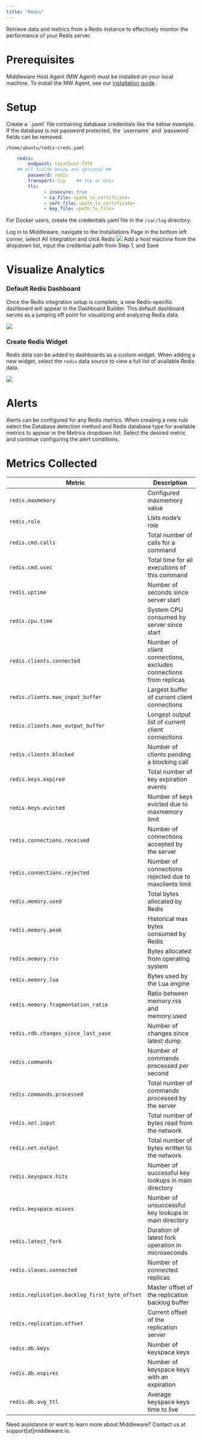 ```yaml
---
title: "Redis"
---
```


Retrieve data and metrics from a Redis instance to effectively monitor the performance of your Redis server.

# Prerequisites

Middleware Host Agent (MW Agent) must be installed on your local machine. To install the MW Agent, see our [installation guide](https://docs.middleware.io/agent-installation/overview).

# Setup

<Accordion title="Step 1: Create Database Credentials">
  Create a `.yaml` file containing database credentials like the below example. If the database is not password protected, the `username` and `password` fields can be removed.

  `/home/ubuntu/redis-creds.yaml`

  ```yaml .yaml
      redis:
          endpoint: localhost:7379
      ## all fields below are optional ##
          password: redis
          transport: tcp    ## tcp or Unix
          tls:
                - insecure: true 
                - ca_file: <path_to_certificate>
                - cert_file: <path_to_certificate>
                - key_file: <path_to_file>   
  ```
  <Note> For Docker users, create the credentials yaml file in the `/var/log` directory. </Note>
</Accordion>

<Accordion title="Step 2: Access Integrations">
  Log in to Middleware, navigate to the Installations Page in the bottom left corner, select All Integration and click Redis
  
  <img src="/images/integration/redis-integration-store.png" />
</Accordion>

<Accordion title="Step 3: Enable Integration">
  Add a host machine from the dropdown list, input the credential path from Step 1, and Save
</Accordion>

# Visualize Analytics

### Default Redis Dashboard
Once the Redis integration setup is complete, a new Redis-specific dashboard will appear in the Dashboard Builder. This default dashboard serves as a jumping off point for visualizing and analyzing Redis data. 

<img src="/images/integration/redis-dashboard.png" />

### Create Redis Widget

Redis data can be added to dashboards as a custom widget. When adding a new widget, select the `redis` data source to view a full list of available Redis data. 

<img src="/images/integration/redis-custom-graphs.png" />

# Alerts

Alerts can be configured for any Redis metrics. When creating a new rule select the Database detection method and Redis database type for available metrics to appear in the Metrics dropdown list. Select the desired metric and continue configuring the alert conditions.

# Metrics Collected

| Metric                                    | Description                                                                                       |
| ----------------------------------------- | ------------------------------------------------------------------------------------------------- |
| `redis.maxmemory`                           | Configured maxmemory value |
| `redis.role`                                | Lists node’s role|
| `redis.cmd.calls`                           | Total number of calls for a command|
| `redis.cmd.usec`                            | Total time for all executions of this command|
| `redis.uptime`                              | Number of seconds since server start|
| `redis.cpu.time`                            | System CPU consumed by server since start|
| `redis.clients.connected`                   | Number of client connections, excludes connections from replicas|
| `redis.clients.max_input_buffer`            | Largest buffer of current client connections|
| `redis.clients.max_output_buffer`           | Longest output list of current client connections|
| `redis.clients.blocked`                     | Number of clients pending a blocking call|
| `redis.keys.expired`                        | Total number of key expiration events|
| `redis.keys.evicted`                        | Number of keys evicted due to maxmemory limit|
| `redis.connections.received`                | Number of connections accepted by the server|
| `redis.connections.rejected`                | Number of connections rejected due to maxclients limit|
| `redis.memory.used`                         | Total bytes allocated by Redis|
| `redis.memory.peak`                         | Historical max bytes consumed by Redis|
| `redis.memory.rss`                          | Bytes allocated from operating system|
| `redis.memory.lua`                          | Bytes used by the Lua engine|
| `redis.memory.fragmentation_ratio`          | Ratio between memory.rss and memory.used|
| `redis.rdb.changes_since_last_save`         | Number of changes since latest dump|
| `redis.commands`                            | Number of commands processed per second|
| `redis.commands.processed`                  | Total number of commands processed by the server|
| `redis.net.input`                           | Total number of bytes read from the network|
| `redis.net.output`                          | Total number of bytes written to the network|
| `redis.keyspace.hits`                       | Number of successful key lookups in main directory| 
| `redis.keyspace.misses`                     | Number of unsuccessful key lookups in main directory|
| `redis.latest_fork`                         | Duration of latest fork operation in microseconds|
| `redis.slaves.connected`                    | Number of connected replicas|
| `redis.replication.backlog_first_byte_offset`| Master offset of the replication backlog buffer|
| `redis.replication.offset`                  | Current offset of the replication server|
| `redis.db.keys`                             | Number of keyspace keys|
| `redis.db.expires`                          | Number of keyspace keys with an expiration| 
| `redis.db.avg_ttl`                          | Average keyspace keys time to live|

<Note> Need assistance or want to learn more about Middleware? Contact us at support[at]middleware.io. </Note>